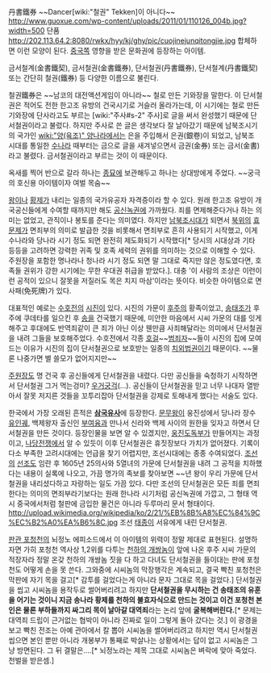 丹書鐵券
~~Dancer[wiki:"철권" Tekken]이 아니다~~
http://www.guoxue.com/wp-content/uploads/2011/01/110126_004b.jpg?width=500
단품
http://202.113.64.2:8080/rwkx/hyy/kj/ghy/pic/cuojinejunqitongjie.jpg
합체하면 이런 모양이 된다.
[[중국]]쪽 영향을 받은 문화권에 등장하는 아이템.

금서철계(金書鐵契), 금서철권(金書鐵券), 단서철권(丹書鐵券), 단서철계(丹書鐵契) 또는 간단히 철권(鐵券) 등 다양한 이름으로 불린다.

철권鐵券은 ~~남코의 대전액션게임이 아니라~~ 철로 만든 기와장을 말한다. 이 단서철권은 적어도 전한 한고조 유방의 건국시기로 거슬러 올라가는데, 이 시기에는 철로 만든 기와장에 단사라고도 부르는 [wiki:"주사#s-2" 주사]로 글을 써서 완성했기 때문에 단서철권이라고 불렀다. 하지만 주사로 쓴 글은 생각보다 잘 날아갔기 때문에 남북조시기의 국가인 [[wiki:"양(육조)" 양]]나라에서는 은을 주입해서 은권(銀卷)이 되었고, 남북조 시대를 통일한 [[수나라]] 때부터는 금으로 글을 새겨넣으면서 금권(金券) 또는 금서(金書)라고 불렸다. 금서철권이라고 부르는 것이 이 때문이다. 

옥새를 찍어 반으로 갈라 하나는 [[종묘]]에 보관해두고 하나는 상대방에게 주었다. ~~궁극의 호신용 아이템이자 여벌 목숨~~

[[왕]]이나 [[황제]]가 내리는 일종의 국가유공자 자격증이라 할 수 있다. 원래 한고조 유방이 개국공신들에게 수여할 때까지만 해도 [[공신녹권]]에 가까웠다. 죄를 면제해준다거나 하는 의미는 없었고, 관직이나 봉토를 준다는 의미였다. 하지만 [[남북조시대]]가 되면서 [[북위]]의 [[효문제]]가 면죄부의 의미로 발급한 것을 비롯해서 면죄부로 흔히 사용되기 시작했고, 이게 수나라와 당나라 시기 정도 되면 완전히 제도화되기 시작했다[* 당시의 시대상과 기타 등등을 고려하면 강력한 귀족 및 호족 세력의 권위를 의미하는 것으로 이해할 수 있다. 주원장을 포함한 명나라나 청나라 시기 정도 되면 말 그대로 죽지만 않은 정도였다면, 호족들 권위가 강한 시기에는 무한 우대권 취급을 받았다.]. 대충 '이 사람의 조상은 이런이런 공적이 있으니 잘못을 저질러도 목은 치지 마삼'이라는 뜻이다. 비슷한 아이템으로 면사패(免死牌)가 있다. 

대표적인 예로는 [[수호전]]의 [[시진]]이 있다. 시진의 가문이 [[후주]]의 황족이었고, [[송태조]]가 후주에 쿠데타를 일으킨 후 [[송]]을 건국했기 때문에, 미안한 마음에서 시씨 가문의 대를 잇게 해주고 후대에도 반역죄같이 큰 죄가 아닌 이상 웬만큼 사죄해달라는 의미에서 단서철권을 내려 그들을 보호해주었다. 수호전에서 각종 [[호걸]]~~[[범죄자]]~~들이 시진의 집에 모여드는 이유가 시진의 집이 단서철권으로 보호받는 일종의 [[치외법권]]이기 때문이다. ~~물론 나중가면 별 쓸모가 없어지지만~~

[[주원장]]도 명 건국 후 공신들에게 단서철권을 내렸다. 다만 공신들을 숙청하기 시작하면서 단서철권 그거 먹는겅미? [[우거궁걱]](…). 공신들이 단서철권을 믿고 너무 나대자 열받아서 잘못 저지른 것들을 꼬투리잡아 단서철권을 강제로 토해내게 했다는 서술도 있다.

한국에서 가장 오래된 흔적은 '''[[삼국유사]]'''에 등장한다. [[문무왕]]이 웅진성에서 당나라 장수 [[유인궤]], 백제왕자 출신인 [[부여융]]과 만나서 신라와 백제 사이의 원한을 잊자고 하면서 단서철권을 만든 것이다. 등장인물을 보면 알 수 있겠지만, [[웅진도독부]]가 만들어지는 과정이고, [[나당전쟁]]에서 알 수 있듯이 이후 단서철권은 휴짓장보다 가치가 없어졌다. 기록이 다소 부족한 고려시대에는 언급을 찾기 어렵지만, 조선시대에는 종종 수여되었다. [[조선]]의 [[선조]]도 임란 후 1605년 25의사와 5열녀의 가문에 단서철권을 내려 그 공적을 치하했다는 내용이 실록에 나오고, 가끔 명가의 족보를 찾아보면 ~~년 왕이 우리 가문에 단서철권을 내리셨다하고 자랑하는 일도 가끔 있다. 다만 조선의 단서철권은 모든 죄를 면죄한다는 의미의 면죄부라기보다는 원래 한나라 시기처럼 공신녹권에 가깝고, 그 형태 역시 중국에서처럼 철판에 금입한 물건은 아니라 두루마리 문서 형태이다.
http://upload.wikimedia.org/wikipedia/ko/2/21/%EB%8B%A8%EC%84%9C%EC%B2%A0%EA%B6%8C.jpg
조선 [[태종]]이 서유에게 내린 단서철권.
 
[[판관 포청천]]의 뇌정노 에피소드에서 이 아이템의 위력이 정말 제대로 표현된다. 설명하자면 가히 포청천 역사상 1,2위를 다투는 [[천하의 개쌍놈]]이 앞에 나온 후주 시씨 가문의 적장자라 정말 온갖 천하의 개쌍놈 짓을 다 하고 다녀도 단서철권을 들이대는 판에 포청천도 어떻게 손을 못 쓴다. 그와중에 시씨놈의 막장행각은 계속되고, 결국 빡친 포청천은 막판에 자기 목을 걸고[* 감투를 걸었다는게 아니라 문자 그대로 목을 걸었다.] 단서철권을 씹고 시씨놈을 용작두로 썰어버리려고 하지만 '''단서철권을 무시하는 건 송태조의 유훈을 어기는 것이니 지금 송나라 황제를 천하의 불효자식으로 만드는 것이고 이건 포청천 본인은 물론 부하들까지 싸그리 목이 날아갈 대역죄'''라는 논리 앞에 '''굴복해버린다.'''[* 문제는 대역죄 드립이 근거없는 협박이 아니라 진짜로 일이 그렇게 돌아 갔다는 것.] 이 광경을 보고 빡친 전조는 아예 관아에서 칼 뽑아 시씨놈을 썰어버리려고 하지만 역시 단서철권 씹으면 본인 뿐만 아니라 개봉부가 통째로 박살나는 상황에서는 답이 없고 시씨놈은 그냥 방면된다. 그 뒤 결말은....[* 뇌정노라는 제목 그대로 시씨놈은 벼락에 맞아 죽었다. 천벌을 받은셈.]
